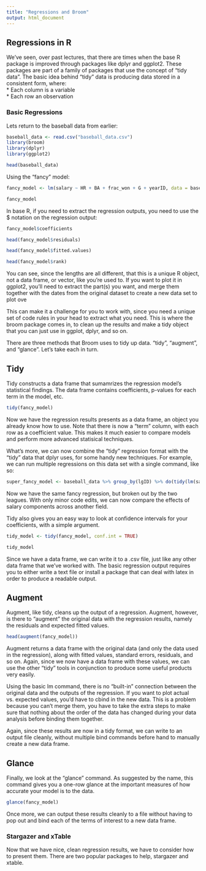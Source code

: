 ---
title: "Regressions and Broom"
output: html_document
---

## Regressions in R
We've seen, over past lectures, that there are times when the base R package is improved through packages like dplyr and ggplot2.  These packages are part of a family of packages that use the concept of "tidy data".  The basic idea behind "tidy" data is producing data stored in a consistent form, where:  
* Each column is a variable  
* Each row an observation  

### Basic Regressions
Lets return to the baseball data from earlier:
```{r, include = FALSE}
baseball_data <- read.csv("baseball_data.csv")
library(broom)
library(dplyr)
library(ggplot2)
```

```{r}
head(baseball_data)
```

Using the "fancy" model:
```{r}
fancy_model <- lm(salary ~ HR + BA + frac_won + G + yearID, data = baseball_data)

fancy_model
```

In base R, if you need to extract the regression outputs, you need to use the $ notation on the regression output:
```{r}
fancy_model$coefficients

head(fancy_model$residuals)

head(fancy_model$fitted.values)

head(fancy_model$rank)
```

You can see, since the lengths are all different, that this is a unique R object, not a data frame, or vector, like you're used to.  If you want to plot it in ggplot2, you'll need to extract the part(s) you want, and merge them together with the dates from the original dataset to create a new data set to plot ove

This can make it a challenge for you to work with, since you need a unique set of code rules in your head to extract what you need.  This is where the broom package comes in, to clean up the results and make a tidy object that you can just use in ggplot, dplyr, and so on.

There are three methods that Broom uses to tidy up data.  "tidy", "augment", and "glance".  Let's take each in turn.

## Tidy
Tidy constructs a data frame that sumamrizes the regression model's statistical findings.  The data frame contains coefficients, p-values for each term in the model, etc.
```{r}
tidy(fancy_model)
```

Now we have the regression results presents as a data frame, an object you already know how to use.  Note that there is now a "term" column, with each row as a coefficient value.  This makes it much easier to compare models and perform more advanced statisical techniques.

What's more, we can now combine the "tidy" regression format with the "tidy" data that dplyr uses, for some handy new techniques. For example, we can run multiple regressions on this data set with a single command, like so:
```{r}
super_fancy_model <- baseball_data %>% group_by(lgID) %>% do(tidy(lm(salary ~ HR + BA + frac_won + G + yearID, .)))
```
Now we have the same fancy regression, but broken out by the two leagues.  With only minor code edits, we can now compare the effects of salary components across another field.

Tidy also gives you an easy way to look at confidence intervals for your coefficients, with a simple argument.
```{r}
tidy_model <- tidy(fancy_model, conf.int = TRUE)

tidy_model
```

Since we have a data frame, we can write it to a .csv file, just like any other data frame that we've worked with.  The basic regression output requires you to either write a text file or install a package that can deal with latex in order to produce a readable output.

## Augment
Augment, like tidy, cleans up the output of a regression.  Augment, however, is there to "augment" the original data with the regression results, namely the residuals and expected fitted values.

```{r}
head(augment(fancy_model))
```
Augment returns a data frame with the original data (and only the data used in the regression), along with fitted values, standard errors, residuals, and so on.  Again, since we now have a data frame with these values, we can use the other "tidy" tools in conjunction to produce some useful products very easily.

Using the basic lm command, there is no "built-in" connection between the original data and the outputs of the regression.  If you want to plot actual vs. expected values, you'd have to cbind in the new data.  This is a problem because you can't merge them, you have to take the extra steps to make sure that nothing about the order of the data has changed during your data analysis before binding them together.

Again, since these results are now in a tidy format, we can write to an output file cleanly, without multiple bind commands before hand to manually create a new data frame.

## Glance
Finally, we look at the "glance" command.  As suggested by the name, this command gives you a one-row glance at the important measures of how accurate your model is to the data.
```{r}
glance(fancy_model)

```

Once more, we can output these results cleanly to a file without having to pop out and bind each of the terms of interest to a new data frame.

### Stargazer and xTable
Now that we have nice, clean regression results, we have to consider how to present them.  There are two popular packages to help, stargazer and xtable.

